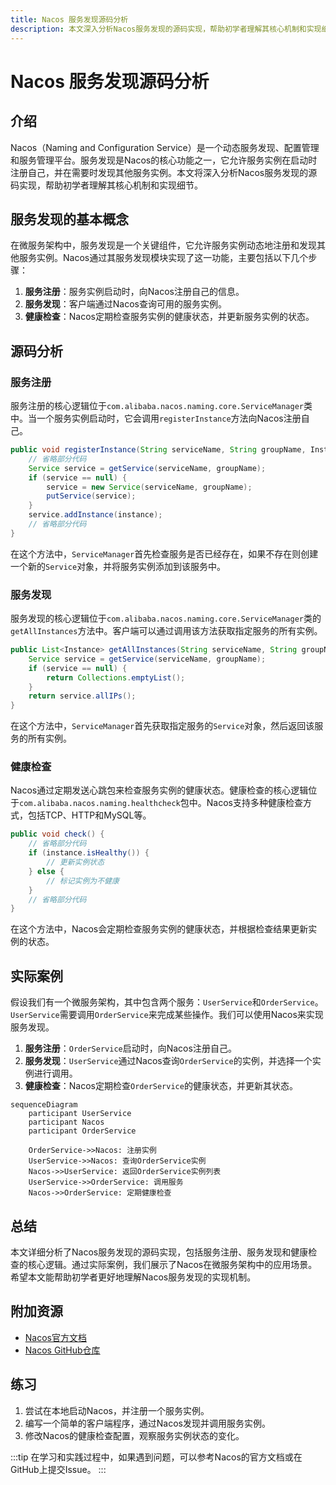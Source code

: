 ```yaml
---
title: Nacos 服务发现源码分析
description: 本文深入分析Nacos服务发现的源码实现，帮助初学者理解其核心机制和实现细节。
---
```


# Nacos 服务发现源码分析

## 介绍

Nacos（Naming and Configuration Service）是一个动态服务发现、配置管理和服务管理平台。服务发现是Nacos的核心功能之一，它允许服务实例在启动时注册自己，并在需要时发现其他服务实例。本文将深入分析Nacos服务发现的源码实现，帮助初学者理解其核心机制和实现细节。

## 服务发现的基本概念

在微服务架构中，服务发现是一个关键组件，它允许服务实例动态地注册和发现其他服务实例。Nacos通过其服务发现模块实现了这一功能，主要包括以下几个步骤：

1. **服务注册**：服务实例启动时，向Nacos注册自己的信息。
2. **服务发现**：客户端通过Nacos查询可用的服务实例。
3. **健康检查**：Nacos定期检查服务实例的健康状态，并更新服务实例的状态。

## 源码分析

### 服务注册

服务注册的核心逻辑位于`com.alibaba.nacos.naming.core.ServiceManager`类中。当一个服务实例启动时，它会调用`registerInstance`方法向Nacos注册自己。

```java
public void registerInstance(String serviceName, String groupName, Instance instance) throws NacosException {
    // 省略部分代码
    Service service = getService(serviceName, groupName);
    if (service == null) {
        service = new Service(serviceName, groupName);
        putService(service);
    }
    service.addInstance(instance);
    // 省略部分代码
}
```

在这个方法中，`ServiceManager`首先检查服务是否已经存在，如果不存在则创建一个新的`Service`对象，并将服务实例添加到该服务中。

### 服务发现

服务发现的核心逻辑位于`com.alibaba.nacos.naming.core.ServiceManager`类的`getAllInstances`方法中。客户端可以通过调用该方法获取指定服务的所有实例。

```java
public List<Instance> getAllInstances(String serviceName, String groupName) throws NacosException {
    Service service = getService(serviceName, groupName);
    if (service == null) {
        return Collections.emptyList();
    }
    return service.allIPs();
}
```

在这个方法中，`ServiceManager`首先获取指定服务的`Service`对象，然后返回该服务的所有实例。

### 健康检查

Nacos通过定期发送心跳包来检查服务实例的健康状态。健康检查的核心逻辑位于`com.alibaba.nacos.naming.healthcheck`包中。Nacos支持多种健康检查方式，包括TCP、HTTP和MySQL等。

```java
public void check() {
    // 省略部分代码
    if (instance.isHealthy()) {
        // 更新实例状态
    } else {
        // 标记实例为不健康
    }
    // 省略部分代码
}
```

在这个方法中，Nacos会定期检查服务实例的健康状态，并根据检查结果更新实例的状态。

## 实际案例

假设我们有一个微服务架构，其中包含两个服务：`UserService`和`OrderService`。`UserService`需要调用`OrderService`来完成某些操作。我们可以使用Nacos来实现服务发现。

1. **服务注册**：`OrderService`启动时，向Nacos注册自己。
2. **服务发现**：`UserService`通过Nacos查询`OrderService`的实例，并选择一个实例进行调用。
3. **健康检查**：Nacos定期检查`OrderService`的健康状态，并更新其状态。

```mermaid
sequenceDiagram
    participant UserService
    participant Nacos
    participant OrderService

    OrderService->>Nacos: 注册实例
    UserService->>Nacos: 查询OrderService实例
    Nacos->>UserService: 返回OrderService实例列表
    UserService->>OrderService: 调用服务
    Nacos->>OrderService: 定期健康检查
```

## 总结

本文详细分析了Nacos服务发现的源码实现，包括服务注册、服务发现和健康检查的核心逻辑。通过实际案例，我们展示了Nacos在微服务架构中的应用场景。希望本文能帮助初学者更好地理解Nacos服务发现的实现机制。

## 附加资源

- [Nacos官方文档](https://nacos.io/zh-cn/docs/what-is-nacos.html)
- [Nacos GitHub仓库](https://github.com/alibaba/nacos)

## 练习

1. 尝试在本地启动Nacos，并注册一个服务实例。
2. 编写一个简单的客户端程序，通过Nacos发现并调用服务实例。
3. 修改Nacos的健康检查配置，观察服务实例状态的变化。

:::tip
在学习和实践过程中，如果遇到问题，可以参考Nacos的官方文档或在GitHub上提交Issue。
:::